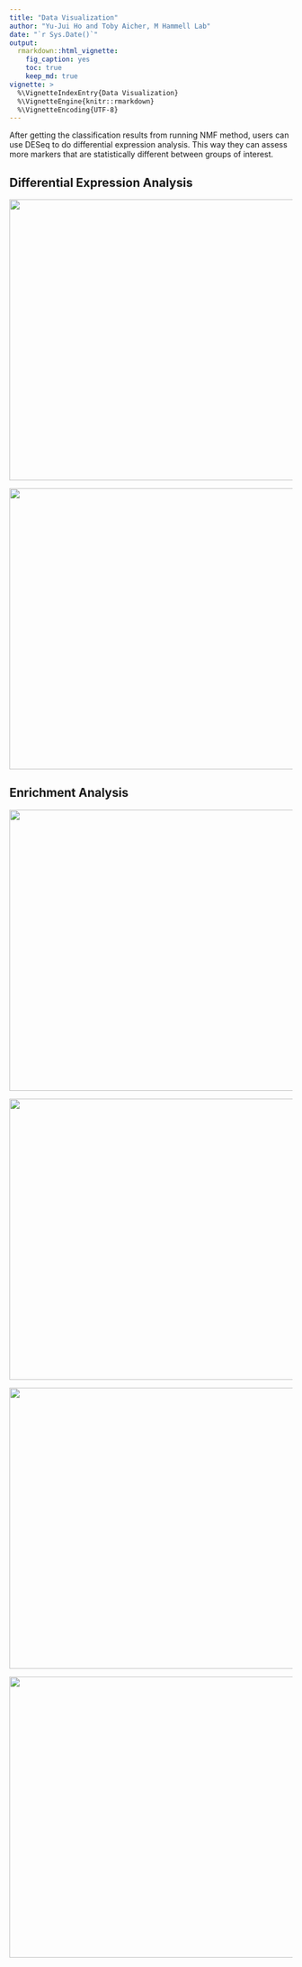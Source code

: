 ```yaml
---
title: "Data Visualization"
author: "Yu-Jui Ho and Toby Aicher, M Hammell Lab"
date: "`r Sys.Date()`"
output: 
  rmarkdown::html_vignette:
    fig_caption: yes
    toc: true
    keep_md: true
vignette: >
  %\VignetteIndexEntry{Data Visualization}
  %\VignetteEngine{knitr::rmarkdown}
  %\VignetteEncoding{UTF-8}
---
```


After getting the classification results from running NMF method, users can use DESeq to do differential expression analysis. This way they can assess more markers that are statistically different between groups of interest.  

## Differential Expression Analysis

<img src="Figures/Ting/NMF_Ting_K5_DESeq2_Group1.png" width="800px" height="500px" />

<img src="Figures/Ting/NMF_Ting_K5_DESeq2_Group3.png" width="800px" height="500px" />



## Enrichment Analysis 

<img src="Figures/Ting/NMF_Ting_K5_Enrich_Sel_Mouse.png" width="800px" height="500px" />

<img src="Figures/Ting/NMF_Ting_K5_Enrich_Res.png" width="800px" height="500px" />

<img src="Figures/Ting/NMF_Ting_K5_Enrich_Modify.png" width="800px" height="500px" />

<img src="Figures/Ting/NMF_Ting_K5_Pathview.png" width="800px" height="500px" />
